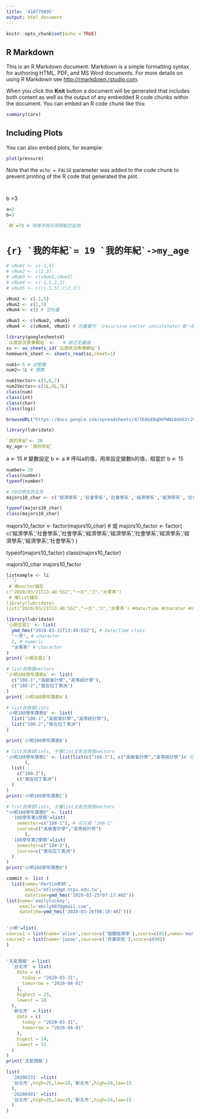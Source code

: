 ```yaml
---
title: '410779095'
output: html_document
---
```


```r
knitr::opts_chunk$set(echo = TRUE)
```

## R Markdown

This is an R Markdown document. Markdown is a simple formatting syntax for authoring HTML, PDF, and MS Word documents. For more details on using R Markdown see <http://rmarkdown.rstudio.com>.

When you click the **Knit** button a document will be generated that includes both content as well as the output of any embedded R code chunks within the document. You can embed an R code chunk like this:

```r
summary(cars)
```

## Including Plots

You can also embed plots, for example:

```r
plot(pressure)
```

Note that the `echo = FALSE` parameter was added to the code chunk to prevent printing of the R code that generated the plot.

```{install.packages(c("googlesheets4","tidyverse"))}
```

```a
```

b =3
```r
a=2
b=3

```
```r
`幹`=78 # 特殊字詞可用頓點包起來


```
# ```{r}
`我的年紀`= 19
`我的年紀`->my_age
```
```r
# vNum1 <- c(-1,5)
# vNum2 <- c(2,3)
# vNum3 <- c(vNum1,vNum2)
# vNum4 <- c(-1,5,2,3)
# vNum5 <- c(c(-1,5),c(2,3))
```
```r
vNum1 <- c(-1,5) 
vNum2 <- c(2,3)
vNum4 <- c() # 空向量
```
```r
vNum3 <- c(vNum2, vNum1)
vNum4 <- c(vNum4, vNum1) # 向量疊代 （recursive vector concatenate）會一直疊上去
```
```r
library(googlesheets4)
`出席狀況表單網址` <-   # 缺乏定義值
ss <- as_sheets_id(`出席狀況表單網址`)
homework_sheet <- sheets_read(ss,sheet=1)
```


```r
num1<-5 # 非整數
num2<-5L # 整數

num1Vector<-c(5,6,7)
num2Vector<-c(5L,6L,7L)
class(num)
class(int)
class(char)
class(logi)
```

```r

browseURL("https://docs.google.com/spreadsheets/d/1EAG49qDKPWWi0ebkVr29TLrvVnoBPfkvxYY-J3xLAHY/edit#gid=458686645")
```
```r
library(lubridate)
```


```r
`我的年紀`<- 20
my_age-> `我的年紀`
```
a <- 15 # 變數設定
b <- a # 呼叫a的值，用來設定變數b的值，相當於 b <- 15
```r
number= 20
class(number)
typeof(number)
```

```r
# 10位學生的主系
majors10_char <- c('經濟學系','社會學系','社會學系','經濟學系','經濟學系','社會學系','經濟學系','經濟學系','經濟學系','社會學系')

typeof(majors10_char)
class(majors10_char)
```
majors10_factor <- factor(majors10_char)
# 或
majors10_factor <- factor(
  c('經濟學系','社會學系','社會學系','經濟學系','經濟學系','社會學系','經濟學系','經濟學系','經濟學系','社會學系')
)

typeof(majors10_factor)
class(majors10_factor)

majors10_char
majors10_factor



```r
listeample <- li
```r
 # 用vector儲存
c("2020/03/21T13:40:55Z","一方","2","水果茶")
 # 用list儲存
library(lubridate)
list("2020/03/21T13:40:55Z","一方","2",'水果茶') #date/time #charater #numertic #charater
```
```r
library(lubridate)
`小明交易1` <- list(
  ymd_hms("2020-03-31T13:40:55Z"), # Date/Time class
  "一芳", # character
  2, # numeric
  "水果茶" # character
)
print(`小明交易1`)
```

```r
# list含兩個vectors
`小明108學年課表A` <- list(
  c("108-1","高級會計學","高等統計學"),
  c("108-2","食在拉丁美洲")
)
print(`小明108學年課表A`)
```

```r
# list含兩個lists
'小明108學年課表B' <- list(
  list("108-1","高級會計學","高等統計學"),
  list("108-2","食在拉丁美洲")
)

print('小明108學年課表B')
```

```r
# list含兩個lists, 子層list又各含兩個vectors
'小明108學年課表C' <- list(list(c("108-1"), c("高級會計學","高等統計學")# 可只寫 "108-1
       ),
  list(
    c("108-2"),
    c("食在拉丁美洲")
  )
)
print('小明108學年課表C')
```

```r
# list含兩個lists, 子層list又各含兩個vectors
"小明108學年課表D" <- list(
  '108學年第1學期'=list(
    semester=c("108-1"), # 可只寫 "108-1"
    course=c("高級會計學","高等統計學")
       ),
  '108學年第2學期'=list(
    semester=c("108-2"),
    course=c("食在拉丁美洲")
  )
)
print("小明108學年課表D")
```

```r

commit <- list (
  list(name='Martin老師',
       email='mtlin@gm.ntpu.edu.tw',
       datetime=ymd_hms('2020-03-25T07:17:40Z'))
list(name='emilyluckey',
     email='emily007@gmail.com',
     datetime=ymd_hms('2020-03-26T08:18:40Z')))
  
```

```r
'小明'=list(
course1 = list(name='alice',course=c('個體經濟學'),score=c(85),name='mark',course=c('總體經濟學'),score=c(73)),
course2 = list(name='jason',course=c('作業研究'),score=c(90))
)
  

```


```r
'天氣預報' <-list(
  '台北市' = list(
    date = c(
      today = "2020-03-31", 
      tomorrow = "2020-04-01"
    ), 
    highest = 25, 
    lowest = 18
  ), 
  '新北市' = list(
    date = c(
      today = "2020-03-31", 
      tomorrow = "2020-04-01"
    ), 
    higest = 24, 
    lowest = 15
  )
)
print('天氣預報')
```
```r
list(
  '20200331' =list(
  '台北市',high=25,low=18,'新北市',high=24,low=15
  ),
  '20200401' =list(
  '台北市',high=25,low=18,'新北市',high=24,low=15
  )
)


```























